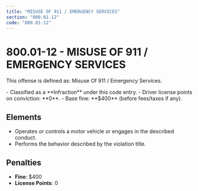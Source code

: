 ```yaml
---
title: "MISUSE OF 911 / EMERGENCY SERVICES"
section: "800.01-12"
code: "800.01-12"
---
```





# 800.01-12 - MISUSE OF 911 / EMERGENCY SERVICES

This offense is defined as: Misuse Of 911 / Emergency Services.

<Aside type="tip" title="Charge Type: Infraction">
- Classified as a **Infraction** under this code entry.
- Driver license points on conviction: **0**.
- Base fine: **$400** (before fees/taxes if any).
</Aside>

## Elements
- Operates or controls a motor vehicle or engages in the described conduct.
- Performs the behavior described by the violation title.

## Penalties
- **Fine**: $400
- **License Points**: 0
